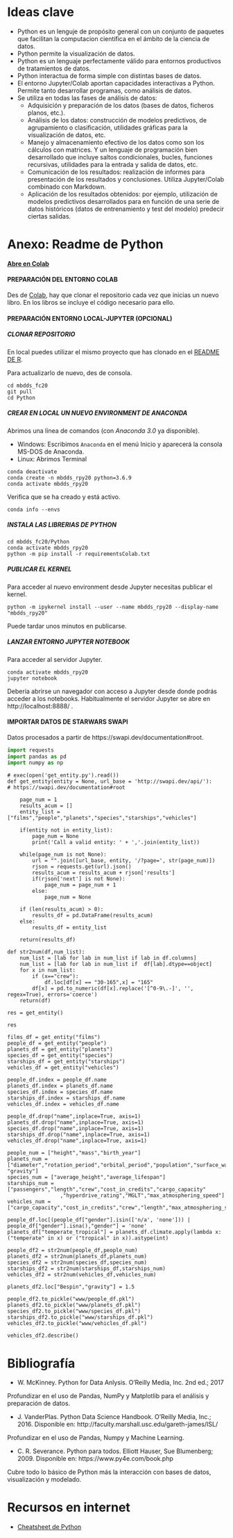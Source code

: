 
# Ideas clave

- Python es un lenguje de propósito general con un conjunto de paquetes que facilitan la computacion científica en el ámbito de la ciencia de datos.
- Python permite la visualización de datos.
- Python es un lenguaje perfectamente válido para entornos productivos de tratamientos de datos.
- Python interactua de forma simple con distintas bases de datos.
- El entorno Jupyter/Colab aportan capacidades interactivas a Python. Permite tanto desarrollar programas, como análisis de datos.
- Se utiliza en todas las fases de análisis de datos:
   - Adquisición y preparación de los datos (bases de datos, ficheros planos, etc.).
   - Análisis de los datos: construcción de modelos predictivos, de agrupamiento o clasificación, utilidades gráficas para la visualización de datos, etc.
   - Manejo y almacenamiento efectivo de los datos como son los cálculos con matrices. Y un lenguaje de programación bien desarrollado que incluye saltos condicionales, bucles, funciones recursivas, utilidades para la entrada y salida de datos, etc.
   - Comunicación de los resultados: realización de informes para presentación de los resultados y conclusiones. Utiliza Jupyter/Colab combinado con Markdown.
   - Aplicación de los resultados obtenidos: por ejemplo, utilización de modelos predictivos desarrollados para en función de una serie de datos históricos (datos de entrenamiento y test del modelo) predecir ciertas salidas.

# Anexo: Readme de Python

__[Abre en Colab](https://colab.research.google.com/github/griu/mbdds_fc20/blob/master/Python/modulo1_tema4_Py_60_anexo.ipynb)__

#### PREPARACIÓN DEL ENTORNO COLAB

Des de [Colab](http://colab.research.google.com), hay que clonar el repositorio cada vez que inicias un nuevo libro. En los libros se incluye el código necesario para ello.

#### PREPARACIÓN ENTORNO LOCAL-JUPYTER (OPCIONAL)

##### CLONAR REPOSITORIO

En local puedes utilizar el mismo proyecto que has clonado en el [README DE R](../R/README.md). 

Para actualizarlo de nuevo, des de consola.

```
cd mbdds_fc20
git pull
cd Python
```

##### CREAR EN LOCAL UN NUEVO ENVIRONMENT DE ANACONDA

Abrimos una línea de comandos (con *Anaconda 3.0* ya disponible).

- Windows: Escribimos `Anaconda` en el menú Inicio y aparecerá la consola MS-DOS de Anaconda.
- Linux: Abrimos Terminal

```
conda deactivate
conda create -n mbdds_rpy20 python=3.6.9
conda activate mbdds_rpy20
```

Verifica que se ha creado y está activo.

```
conda info --envs
```

##### INSTALA LAS LIBRERIAS DE PYTHON

```
cd mbdds_fc20/Python
conda activate mbdds_rpy20
python -m pip install -r requirementsColab.txt
```

##### PUBLICAR EL KERNEL

Para acceder al nuevo environment desde Jupyter necesitas publicar el kernel.

```
python -m ipykernel install --user --name mbdds_rpy20 --display-name "mbdds_rpy20"
```

Puede tardar unos minutos en publicarse.

##### LANZAR ENTORNO JUPYTER NOTEBOOK

Para acceder al servidor Jupyter. 

```
conda activate mbdds_rpy20
jupyter notebook
```

Debería abrirse un navegador con acceso a Jupyter desde donde podrás acceder a los notebooks. Habitualmente el servidor Jupyter se abre en http://localhost:8888/ .

#### IMPORTAR DATOS DE STARWARS SWAPI

Datos procesados a partir de https://swapi.dev/documentation#root.

```python
import requests
import pandas as pd
import numpy as np
```

```
# exec(open('get_entity.py').read())
def get_entity(entity = None, url_base = 'http://swapi.dev/api/'):
# https://swapi.dev/documentation#root
    
    page_num = 1
    results_acum = []
    entity_list = ["films","people","planets","species","starships","vehicles"]
    
    if(entity not in entity_list):
        page_num = None
        print('Call a valid entity: ' + ','.join(entity_list))
    
    while(page_num is not None):
        url = "".join([url_base, entity, '/?page=', str(page_num)])
        rjson = requests.get(url).json()
        results_acum = results_acum + rjson['results']
        if(rjson['next'] is not None):
            page_num = page_num + 1
        else:
            page_num = None
            
    if (len(results_acum) > 0):
        results_df = pd.DataFrame(results_acum)
    else:
        results_df = entity_list
    
    return(results_df)

def str2num(df,num_list):
    num_list = [lab for lab in num_list if lab in df.columns]
    num_list = [lab for lab in num_list if  df[lab].dtype==object]
    for x in num_list:
        if (x=="crew"):
            df.loc[df[x] == "30-165",x] = "165"
        df[x] = pd.to_numeric(df[x].replace('[^0-9\.-]', '', regex=True), errors='coerce')
    return(df)
```

```
res = get_entity()
```

```
res
```

```
films_df = get_entity("films")
people_df = get_entity("people")
planets_df = get_entity("planets")
species_df = get_entity("species")
starships_df = get_entity("starships")
vehicles_df = get_entity("vehicles")

people_df.index = people_df.name
planets_df.index = planets_df.name
species_df.index = species_df.name
starships_df.index = starships_df.name
vehicles_df.index = vehicles_df.name

people_df.drop("name",inplace=True, axis=1)
planets_df.drop("name",inplace=True, axis=1)
species_df.drop("name",inplace=True, axis=1)
starships_df.drop("name",inplace=True, axis=1)
vehicles_df.drop("name",inplace=True, axis=1)
```

```
people_num = ["height","mass","birth_year"]
planets_num = ["diameter","rotation_period","orbital_period","population","surface_water", "gravity"]
species_num = ["average_height","average_lifespan"]
starships_num = ["passengers","length","crew","cost_in_credits","cargo_capacity"
                 ,"hyperdrive_rating","MGLT","max_atmosphering_speed"]
vehicles_num = ["cargo_capacity","cost_in_credits","crew","length","max_atmosphering_speed","passengers"]
```

```
people_df.loc[(people_df["gender"].isin(['n/a', 'none'])) | people_df["gender"].isna(),"gender"] = 'none'
planets_df["temperate_tropical"] = planets_df.climate.apply(lambda x: ("temperate" in x) or ("tropical" in x)).astype(int)
```

```
people_df2 = str2num(people_df,people_num)
planets_df2 = str2num(planets_df,planets_num)
species_df2 = str2num(species_df,species_num)
starships_df2 = str2num(starships_df,starships_num)
vehicles_df2 = str2num(vehicles_df,vehicles_num)
```

```
planets_df2.loc["Bespin","gravity"] = 1.5
```

```
people_df2.to_pickle("www/people_df.pkl")
planets_df2.to_pickle("www/planets_df.pkl")
species_df2.to_pickle("www/species_df.pkl")
starships_df2.to_pickle("www/starships_df.pkl")
vehicles_df2.to_pickle("www/vehicles_df.pkl")
```

```
vehicles_df2.describe()
```

# Bibliografía

- W. McKinney. Python for Data Anlysis. O’Reilly Media, Inc. 2nd ed.; 2017

Profundizar en el uso de Pandas, NumPy y Matplotlib para el análisis y preparación de datos.

- J. VanderPlas. Python Data Science Handbook. O’Reilly Media, Inc.; 2016. Disponible en: http://faculty.marshall.usc.edu/gareth-james/ISL/

Profundizar en el uso de Pandas, Numpy y Machine Learning.

- C. R. Severance. Python para todos. Elliott Hauser, Sue Blumenberg; 2009. Disponible en: https://www.py4e.com/book.php

Cubre todo lo básico de Python más la interacción con bases de datos, visualización y modelado.

# Recursos en internet

- [Cheatsheet de Python](https://www.pythoncheatsheet.org/)
